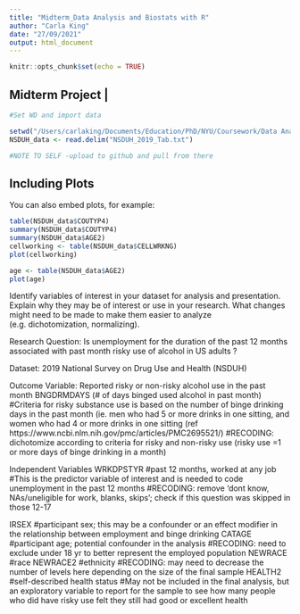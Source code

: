 ```yaml
---
title: "Midterm_Data Analysis and Biostats with R"
author: "Carla King"
date: "27/09/2021"
output: html_document
---
```


```r
knitr::opts_chunk$set(echo = TRUE)
```

## Midterm Project | 



```r
#Set WD and import data

setwd("/Users/carlaking/Documents/Education/PhD/NYU/Coursework/Data Analysis and Biostats w R/Midterm")
NSDUH_data <- read.delim("NSDUH_2019_Tab.txt") 

#NOTE TO SELF -upload to github and pull from there

```

## Including Plots

You can also embed plots, for example:

```r

table(NSDUH_data$COUTYP4)
summary(NSDUH_data$COUTYP4)
summary(NSDUH_data$AGE2)
cellworking <- table(NSDUH_data$CELLWRKNG)
plot(cellworking)

age <- table(NSDUH_data$AGE2)
plot(age)
```

Identify variables of interest in your dataset for analysis and presentation. Explain why they may be of interest or use in your research. What changes might need to be made to make them easier to analyze (e.g. dichotomization, normalizing).

Research Question: Is unemployment for the duration of the past 12 months associated with past month risky use of alcohol in US adults ?

Dataset: 2019 National Survey on Drug Use and Health (NSDUH)

Outcome Variable: Reported risky or non-risky alcohol use in the past month
BNGDRMDAYS (# of days binged used alcohol in past month)
  #Criteria for risky substance use is based on the number of binge drinking days in the past month (ie. men who had 5 or more drinks in one sitting, and women who had 4 or more drinks in one sitting (ref https://www.ncbi.nlm.nih.gov/pmc/articles/PMC2695521/)
  #RECODING: dichotomize according to criteria for risky and non-risky use (risky use =1 or more days of binge drinking in a month)

Independent Variables 
WRKDPSTYR #past 12 months, worked at any job
  #This is the predictor variable of interest and is needed to code unemployment in the past 12 months
  #RECODING: remove 'dont know, NAs/uneligible for work, blanks, skips'; check if this question was skipped in those 12-17

IRSEX #participant sex; this may be a confounder or an effect modifier in the relationship between employment and binge drinking
CATAGE #participant age; potential confounder in the analysis
  #RECODING: need to exclude under 18 yr to better represent the employed population
NEWRACE #race 
NEWRACE2 #ethnicity
  #RECODING: may need to decrease the number of levels here depending on the size of the final sample
HEALTH2 #self-described health status
  #May not be included in the final analysis, but an exploratory variable to report for the sample to see how many people who did have risky use felt they still had good or excellent health

```r

```


